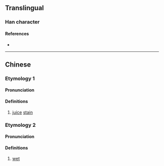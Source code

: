 {{character info}}
==Translingual==

===Han character===
{{Han char|rn=85|rad=水|as=14|sn=17|four=37148|canj=ESMJ|ids=⿰氵翠}}

====References====
* {{Han ref|kx=0656.090|dkj=18505|dj=1066.130|hdz=31774.110|uh=6FE2|ud=28642|bh=ED5A|bd=60762}}

----

==Chinese==
{{zh-forms}}

===Etymology 1===

====Pronunciation====
{{zh-pron
|m=zuǐ
|c=zeoi2
|mc=y
|oc=y
|ma=
|cat=n
}}

====Definitions====
{{zh-hanzi}}

# [[juice]] [[stain]]

===Etymology 2===

====Pronunciation====
{{zh-pron
|m=cuì
|c=
|ma=
|cat=a
}}

====Definitions====
{{zh-hanzi}}

# [[wet]]